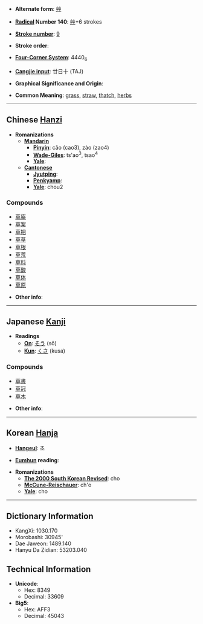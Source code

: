 * '''Alternate form''': [[艸]]

* '''[[Wiktionary:Chinese radical index| Radical]] Number 140''': [[Wiktionary:Chinese radical index 艸|艸]]+6 strokes

* '''[[Wiktionary:Chinese total strokes index|Stroke number]]''': [[Wiktionary:Chinese total strokes index 9|9]]

* '''Stroke order''': 

* '''[[Wiktionary:Chinese four corner index|Four-Corner System]]''': 4440<sub>6</sub>

* '''[[Wiktionary:Chinese Cangjie index|Cangjie input]]''': 廿日十 (TAJ)

* '''Graphical Significance and Origin''': 

* '''Common Meaning''': [[grass]], [[straw]], [[thatch]], [[herb]]s

----

== Chinese [[Hanzi]] ==

* '''Romanizations'''
** '''[[Mandarin]]'''
*** '''[[Pinyin]]''': cǎo (cao3), zào (zao4)
*** '''[[Wade-Giles]]''': ts'ao<sup>3</sup>, tsao<sup>4</sup>
*** '''[[Yale]]''': 
** '''[[Cantonese]]'''
*** '''[[Jyutping]]''':
*** '''[[Penkyamp]]''': 
*** '''[[Yale]]''': chou2

===Compounds===
*[[草庵]]
*[[草案]]
*[[草把]]
*[[草草]]
*[[草根]]
*[[草荒]]
*[[草料]]
*[[草酸]]
*[[草体]]
*[[草原]]

* '''Other info''': 

----

== Japanese [[Kanji]] ==

* '''Readings'''
** '''[[On]]''': [[そう]] (sō)
** '''[[Kun]]''': [[くさ]] (kusa)

===Compounds===
*[[草書]]
*[[草冠]]
*[[草木]]

* '''Other info''':  

----

== Korean [[Hanja]] ==

* '''[[Hangeul]]''': 초

* '''[[Eumhun]] reading''': 

* '''Romanizations'''
** '''[[The 2000 South Korean Revised Romanization|The 2000 South Korean Revised]]''': cho
** '''[[McCune-Reischauer]]''': ch'o
** '''[[Yale]]''': cho

----

== Dictionary Information ==

* KangXi: 1030.170
* Morobashi: 30945'
* Dae Jaweon: 1489.140
* Hanyu Da Zidian: 53203.040

== Technical Information ==

* '''Unicode''':
** Hex: 8349
** Decimal: 33609
* '''Big5''':
** Hex: AFF3
** Decimal: 45043